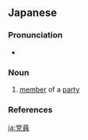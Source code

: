 {{also|党员|黨員}}
==Japanese==
{{ja-kanjitab|とう|いん|yomi=on}}

===Pronunciation===
* {{ja-pron|とういん|y=o|acc=0|acc_ref=NHK}}

===Noun===
{{ja-noun|とういん|kyu=黨員}}

# [[member]] of a [[party]]

===References===
<references/>

[[ja:党員]]